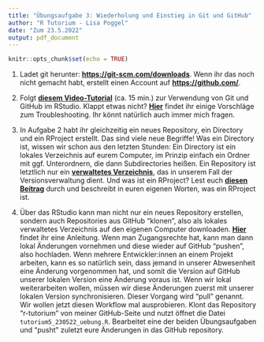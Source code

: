 ```yaml
---
title: "Übungsaufgabe 3: Wiederholung und Einstieg in Git und GitHub"
author: "R Tutorium - Lisa Poggel"
date: "Zum 23.5.2022"
output: pdf_document
---
```


```r
knitr::opts_chunk$set(echo = TRUE)
```



1. Ladet git herunter: [**https://git-scm.com/downloads**](https://git-scm.com/downloads). Wenn ihr das noch nicht gemacht habt, erstellt einen Account auf [**https://github.com/**](https://github.com/).

2. Folgt [**diesem Video-Tutorial**](https://www.youtube.com/watch?v=kL6L2MNqPHg) (ca. 15 min.) zur Verwendung von Git und GitHub im RStudio. Klappt etwas nicht? [**Hier**](https://cfss.uchicago.edu/setup/git-with-rstudio/) findet ihr einige Vorschläge zum Troubleshooting. Ihr könnt natürlich auch immer mich fragen. 

3. In Aufgabe 2 habt ihr gleichzeitig ein neues Repository, ein Directory und ein RProject erstellt. Das sind viele neue Begriffe! Was ein Directory ist, wissen wir schon aus den letzten Stunden: Ein Directory ist ein lokales Verzeichnis auf eurem Computer, im Prinzip einfach ein Ordner mit ggf. Unterordnern, die dann Subdirectories heißen. Ein Repository ist letztlich nur ein [**verwaltetes Verzeichnis**](https://de.wikipedia.org/wiki/Repository), das in unserem Fall der Versionsverwaltung dient. Und was ist ein RProject? Lest euch [**diesen Beitrag**](https://www.r-bloggers.com/2020/01/rstudio-projects-and-working-directories-a-beginners-guide/) durch und beschreibt in euren eigenen Worten, was ein RProject ist. 
4. Über das RStudio kann man nicht nur ein neues Repository erstellen, sondern auch Repositories aus GitHub "klonen", also als lokales verwaltetes Verzeichnis auf den eigenen Computer downloaden. [**Hier**](https://resources.github.com/github-and-rstudio/) findet ihr eine Anleitung.  Wenn man Zugangsrechte hat, kann man dann lokal Änderungen vornehmen und diese wieder auf GitHub "pushen", also hochladen. Wenn mehrere Entwickler:innen an einem Projekt arbeiten, kann es so natürlich sein, dass jemand in unserer Abwesenheit eine Änderung vorgenommen hat, und somit die Version auf GitHub unserer lokalen Version eine Änderung voraus ist. Wenn wir lokal weiterarbeiten wollen, müssen wir diese Änderungen zuerst mit unserer lokalen Version synchronisieren. Dieser Vorgang wird "pull" genannt. </br> Wir wollen jetzt diesen Workflow mal ausprobieren. Klont das Repository "r-tutorium" von meiner GitHub-Seite und nutzt öffnet die Datei ``tutorium5_230522_uebung.R``. Bearbeitet eine der beiden Übungsaufgaben und "pusht" zuletzt eure Änderungen in das GitHub repository. 






